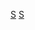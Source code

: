 <noinclude>
{{noteTA
|G1=CACities
|G2=地名
|1=zh-hans:圣迭戈;zh-tw:聖地牙哥;zh-hk:聖地牙哥
}}
</noinclude>
{{Navbox 
|name = 圣迭戈影评人协会奖
|title=[[聖地牙哥影評人協會|圣迭戈影评人协会奖]]
|listclass = hlist
|state = {{{state|autocollapse}}}
|group1=现今常设奖项
|list1=
*{{le|聖地牙哥影評人協會獎最佳男主角|San Diego Film Critics Society Award for Best Actor|最佳男主角}}
*{{le|聖地牙哥影評人協會獎最佳女主角|San Diego Film Critics Society Award for Best Actress|最佳女主角}}
*{{le|聖地牙哥影評人協會獎最佳動畫片|San Diego Film Critics Society Award for Best Animated Film|最佳動畫片}}
*{{le|聖地牙哥影評人協會獎最佳攝影|San Diego Film Critics Society Award for Best Performance by an Ensemble|最佳整體演出}}
*{{le|聖地牙哥影評人協會獎最佳攝影|San Diego Film Critics Society Award for Best Cinematography|最佳攝影}}
*{{le|聖地牙哥影評人協會獎最佳導演|San Diego Film Critics Society Award for Best Director|最佳導演}}
*{{le|聖地牙哥影評人協會獎最佳剪輯|San Diego Film Critics Society Award for Best Editing|最佳剪輯}}
*{{le|聖地牙哥影評人協會獎最佳電影|San Diego Film Critics Society Award for Best Film|最佳電影}}
*{{le|聖地牙哥影評人協會獎最佳外語片|San Diego Film Critics Society Award for Best Foreign Language Film|最佳國際電影}}
*{{le|聖地牙哥影評人協會獎最佳改編劇本|San Diego Film Critics Society Award for Best Adapted Screenplay|最佳改編劇本}}
*{{le|聖地牙哥影評人協會獎最佳原創劇本|San Diego Film Critics Society Award for Best Original Screenplay|最佳原創劇本}}
*{{le|聖地牙哥影評人協會獎最佳男配角|San Diego Film Critics Society Award for Best Supporting Actor|最佳男配角}}
*{{le|聖地牙哥影評人協會獎最佳女配角|San Diego Film Critics Society Award for Best Supporting Actress|最佳女配角}}

|group2= 届次
|list2=
* {{le|1996年聖地牙哥影評人協會獎|San Diego Film Critics Society Awards 1996|1996}}
* {{le|1997年聖地牙哥影評人協會獎|San Diego Film Critics Society Awards 1997|1997}}
* {{le|1998年聖地牙哥影評人協會獎|San Diego Film Critics Society Awards 1998|1998}}
* {{le|1999年聖地牙哥影評人協會獎|San Diego Film Critics Society Awards 1999|1999}}
* {{le|2000年聖地牙哥影評人協會獎|San Diego Film Critics Society Awards 2000|2000}}
* {{le|2001年聖地牙哥影評人協會獎|San Diego Film Critics Society Awards 2001|2001}}
* {{le|2002年聖地牙哥影評人協會獎|San Diego Film Critics Society Awards 2002|2002}}
* {{le|2003年聖地牙哥影評人協會獎|San Diego Film Critics Society Awards 2003|2003}}
* {{le|2004年聖地牙哥影評人協會獎|San Diego Film Critics Society Awards 2004|2004}}
* {{le|2005年聖地牙哥影評人協會獎|San Diego Film Critics Society Awards 2005|2005}}
* {{le|2006年聖地牙哥影評人協會獎|San Diego Film Critics Society Awards 2006|2006}}
* [[第12届圣地亚哥影评人协会奖|2007]]
* [[第13届圣地亚哥影评人协会奖|2008]]
* [[第14届圣地亚哥影评人协会奖|2009]]
* [[第15届圣地亚哥影评人协会奖|2010]]
* [[第16届圣地亚哥影评人协会奖|2011]]
* [[第17届圣地亚哥影评人协会奖|2012]]
* [[第18届圣地亚哥影评人协会奖|2013]]
* {{le|2014年聖地牙哥影評人協會獎|San Diego Film Critics Society Awards 2014|2014}}
* {{le|2015年聖地牙哥影評人協會獎|San Diego Film Critics Society Awards 2015|2015}}
* {{le|2016年聖地牙哥影評人協會獎|San Diego Film Critics Society Awards 2016|2016}}
* {{le|2017年聖地牙哥影評人協會獎|San Diego Film Critics Society Awards 2017|2017}}
* {{le|2018年聖地牙哥影評人協會獎|San Diego Film Critics Society Awards 2018|2018}}
* {{le|2019年聖地牙哥影評人協會獎|San Diego Film Critics Society Awards 2019|2019}}
* [[2020年聖地牙哥影評人協會獎|2020]]
* [[2021年聖地牙哥影評人協會獎|2021]]
}}
[[Category:圣地亚哥影评人协会奖|S]]
<noinclude>
{{collapsible option}}
[[Category:电影奖项模板|S]]
</noinclude>